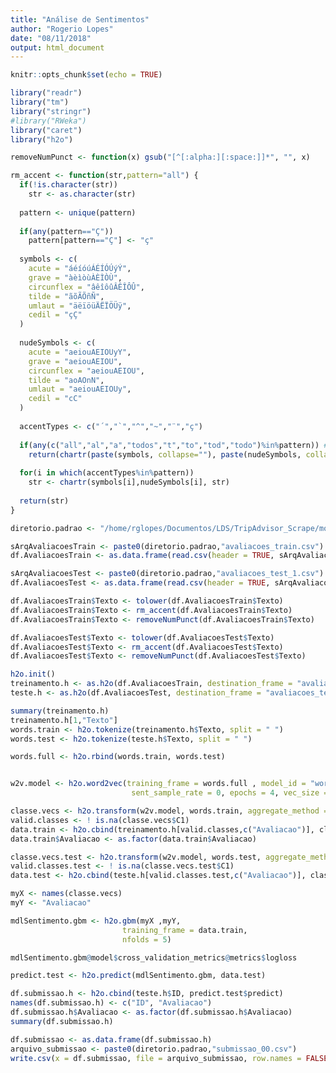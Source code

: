 ```yaml
---
title: "Análise de Sentimentos"
author: "Rogerio Lopes"
date: "08/11/2018"
output: html_document
---
```


```r
knitr::opts_chunk$set(echo = TRUE)
```


```r
library("readr")
library("tm")
library("stringr")
#library("RWeka")
library("caret")
library("h2o")
```

```r
removeNumPunct <- function(x) gsub("[^[:alpha:][:space:]]*", "", x)

rm_accent <- function(str,pattern="all") {
  if(!is.character(str))
    str <- as.character(str)
  
  pattern <- unique(pattern)
  
  if(any(pattern=="Ç"))
    pattern[pattern=="Ç"] <- "ç"
  
  symbols <- c(
    acute = "áéíóúÁÉÍÓÚýÝ",
    grave = "àèìòùÀÈÌÒÙ",
    circunflex = "âêîôûÂÊÎÔÛ",
    tilde = "ãõÃÕñÑ",
    umlaut = "äëïöüÄËÏÖÜÿ",
    cedil = "çÇ"
  )
  
  nudeSymbols <- c(
    acute = "aeiouAEIOUyY",
    grave = "aeiouAEIOU",
    circunflex = "aeiouAEIOU",
    tilde = "aoAOnN",
    umlaut = "aeiouAEIOUy",
    cedil = "cC"
  )
  
  accentTypes <- c("´","`","^","~","¨","ç")
  
  if(any(c("all","al","a","todos","t","to","tod","todo")%in%pattern)) # opcao retirar todos
    return(chartr(paste(symbols, collapse=""), paste(nudeSymbols, collapse=""), str))
  
  for(i in which(accentTypes%in%pattern))
    str <- chartr(symbols[i],nudeSymbols[i], str)
  
  return(str)
}


```



```r
diretorio.padrao <- "/home/rglopes/Documentos/LDS/TripAdvisor_Scrape/model/"

sArqAvaliacoesTrain <- paste0(diretorio.padrao,"avaliacoes_train.csv")
df.AvaliacoesTrain <- as.data.frame(read.csv(header = TRUE, sArqAvaliacoesTrain, stringsAsFactors = FALSE))

sArqAvaliacoesTest <- paste0(diretorio.padrao,"avaliacoes_test_1.csv")
df.AvaliacoesTest <- as.data.frame(read.csv(header = TRUE, sArqAvaliacoesTest, stringsAsFactors = FALSE))


```

```r
df.AvaliacoesTrain$Texto <- tolower(df.AvaliacoesTrain$Texto)
df.AvaliacoesTrain$Texto <- rm_accent(df.AvaliacoesTrain$Texto)
df.AvaliacoesTrain$Texto <- removeNumPunct(df.AvaliacoesTrain$Texto)

df.AvaliacoesTest$Texto <- tolower(df.AvaliacoesTest$Texto)
df.AvaliacoesTest$Texto <- rm_accent(df.AvaliacoesTest$Texto)
df.AvaliacoesTest$Texto <- removeNumPunct(df.AvaliacoesTest$Texto)

```
```r
h2o.init()
treinamento.h <- as.h2o(df.AvaliacoesTrain, destination_frame = "avaliacoes_train")
teste.h <- as.h2o(df.AvaliacoesTest, destination_frame = "avaliacoes_test")

summary(treinamento.h)
treinamento.h[1,"Texto"]
words.train <- h2o.tokenize(treinamento.h$Texto, split = " ")
words.test <- h2o.tokenize(teste.h$Texto, split = " ")

words.full <- h2o.rbind(words.train, words.test)


w2v.model <- h2o.word2vec(training_frame = words.full , model_id = "word2vec_trpadvisor",
                           sent_sample_rate = 0, epochs = 4, vec_size = 100, window_size = 5)

```
```r

classe.vecs <- h2o.transform(w2v.model, words.train, aggregate_method = "AVERAGE")
valid.classes <- ! is.na(classe.vecs$C1)
data.train <- h2o.cbind(treinamento.h[valid.classes,c("Avaliacao")], classe.vecs[valid.classes,])
data.train$Avaliacao <- as.factor(data.train$Avaliacao)

classe.vecs.test <- h2o.transform(w2v.model, words.test, aggregate_method = "AVERAGE")
valid.classes.test <- ! is.na(classe.vecs.test$C1)
data.test <- h2o.cbind(teste.h[valid.classes.test,c("Avaliacao")], classe.vecs.test[valid.classes.test,])

```
```r
myX <- names(classe.vecs)
myY <- "Avaliacao"

mdlSentimento.gbm <- h2o.gbm(myX ,myY,  
                         training_frame = data.train, 
                         nfolds = 5)


```
```r
mdlSentimento.gbm@model$cross_validation_metrics@metrics$logloss
```

```r
predict.test <- h2o.predict(mdlSentimento.gbm, data.test)
```
```r
df.submissao.h <- h2o.cbind(teste.h$ID, predict.test$predict)
names(df.submissao.h) <- c("ID", "Avaliacao")
df.submissao.h$Avaliacao <- as.factor(df.submissao.h$Avaliacao)
summary(df.submissao.h)
```

```r

df.submissao <- as.data.frame(df.submissao.h)
arquivo_submissao <- paste0(diretorio.padrao,"submissao_00.csv")
write.csv(x = df.submissao, file = arquivo_submissao, row.names = FALSE)
```

